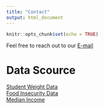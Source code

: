 ```yaml
---
title: "Contact"
output: html_document
---
```


```r
knitr::opts_chunk$set(echo = TRUE)
```

<link rel="stylesheet" href="styles.css" type="text/css">
<link rel="stylesheet" href="academicicons/css/academicons.min.css"/>

Feel free to reach out to our
[E-mail](xz3032@columbia.edu)<br>

# Data Scource
[Student Weight Data](https://health.data.ny.gov/Health/Student-Weight-Status-Category-Reporting-Results-B/es3k-2aus)<br>
[Food Insecurity Data](https://www.health.ny.gov/statistics/chac/indicators/ses.htm)<br>
[Median Income](https://www.health.ny.gov/statistics/chac/indicators/ses.htm)<br>